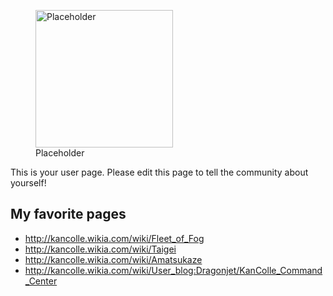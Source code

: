 [[File:Placeholder|thumb|220px]]

This is your user page. Please edit this page to tell the community about yourself!

==My favorite pages==

* http://kancolle.wikia.com/wiki/Fleet_of_Fog
* http://kancolle.wikia.com/wiki/Taigei
* http://kancolle.wikia.com/wiki/Amatsukaze
* http://kancolle.wikia.com/wiki/User_blog:Dragonjet/KanColle_Command_Center